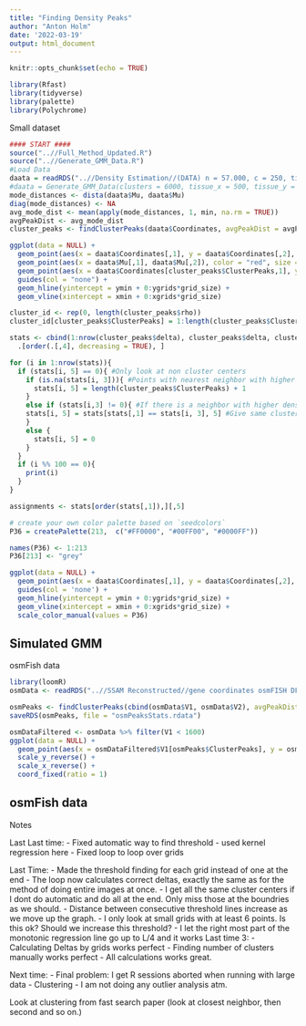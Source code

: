 ```yaml
---
title: "Finding Density Peaks"
author: "Anton Holm"
date: '2022-03-19'
output: html_document
---
```


```r
knitr::opts_chunk$set(echo = TRUE)
```

```r
library(Rfast)
library(tidyverse)
library(palette)
library(Polychrome)


```

Small dataset
```r
#### START ####
source("..//Full_Method_Updated.R")
source("..//Generate_GMM_Data.R")
#Load Data
daata = readRDS("..//Density Estimation//(DATA) n = 57.000, c = 250, tissue = 400, VS.rdata")
#daata = Generate_GMM_Data(clusters = 6000, tissue_x = 500, tissue_y = 500, Cellwidth = 11.6, Mode = 3)
mode_distances <- dista(daata$Mu, daata$Mu)
diag(mode_distances) <- NA
avg_mode_dist <- mean(apply(mode_distances, 1, min, na.rm = TRUE))
avgPeakDist <- avg_mode_dist
cluster_peaks <- findClusterPeaks(daata$Coordinates, avgPeakDist = avgPeakDist, k = 7, estimator = 2)

ggplot(data = NULL) +
  geom_point(aes(x = daata$Coordinates[,1], y = daata$Coordinates[,2], col = daata$Samples)) +
  geom_point(aes(x = daata$Mu[,1], daata$Mu[,2]), color = "red", size = 3) +
  geom_point(aes(x = daata$Coordinates[cluster_peaks$ClusterPeaks,1], y = daata$Coordinates[cluster_peaks$ClusterPeaks,2])) +
  guides(col = "none") +
  geom_hline(yintercept = ymin + 0:ygrids*grid_size) +
  geom_vline(xintercept = xmin + 0:xgrids*grid_size)

cluster_id <- rep(0, length(cluster_peaks$rho))
cluster_id[cluster_peaks$ClusterPeaks] = 1:length(cluster_peaks$ClusterPeaks)

stats <- cbind(1:nrow(cluster_peaks$delta), cluster_peaks$delta, cluster_peaks$rho, cluster_id) %>% 
  .[order(.[,4], decreasing = TRUE), ] 

for (i in 1:nrow(stats)){
  if (stats[i, 5] == 0){ #Only look at non cluster centers
    if (is.na(stats[i, 3])){ #Points with nearest neighbor with higher density outside of our border
      stats[i, 5] = length(cluster_peaks$ClusterPeaks) + 1
    }
    else if (stats[i,3] != 0){ #If there is a neighbor with higher density
    stats[i, 5] = stats[stats[,1] == stats[i, 3], 5] #Give same cluster ID as nearest neighbor with higher density
    }
    else {
      stats[i, 5] = 0
    }
  }
  if (i %% 100 == 0){
    print(i)
  }
}

assignments <- stats[order(stats[,1]),][,5]

# create your own color palette based on `seedcolors`
P36 = createPalette(213,  c("#FF0000", "#00FF00", "#0000FF"))

names(P36) <- 1:213
P36[213] <- "grey"

ggplot(data = NULL) +
  geom_point(aes(x = daata$Coordinates[,1], y = daata$Coordinates[,2], col = as.factor(assignments))) +
  guides(col = 'none') +
  geom_hline(yintercept = ymin + 0:ygrids*grid_size) +
  geom_vline(xintercept = xmin + 0:xgrids*grid_size) +
  scale_color_manual(values = P36)
```


















Simulated GMM
-----------------------------------------------------------------
osmFish data


```r
library(loomR)
osmData <- readRDS("..//SSAM Reconstructed//gene coordinates osmFISH DF.rdata")

osmPeaks <- findClusterPeaks(cbind(osmData$V1, osmData$V2), avgPeakDist = 8, k = 7, estimator = 2)
saveRDS(osmPeaks, file = "osmPeaksStats.rdata")

osmDataFiltered <- osmData %>% filter(V1 < 1600)
ggplot(data = NULL) +
  geom_point(aes(x = osmDataFiltered$V1[osmPeaks$ClusterPeaks], y = osmDataFiltered$V2[osmPeaks$ClusterPeaks]), color = "blue", size = 0.1) +
  scale_y_reverse() +
  scale_x_reverse() +
  coord_fixed(ratio = 1)
```


















osmFish data
------------------------------------------------------------------
Notes

Last Last time:
 - Fixed automatic way to find threshold
  - used kernel regression here
 - Fixed loop to loop over grids
 
Last Time:
 - Made the threshold finding for each grid instead of one at the end
 - The loop now calculates correct deltas, exactly the same as for the method of doing entire images at once.
 - I get all the same cluster centers if I dont do automatic and do all at the end. Only miss those at the boundries as we should.
 - Distance between consecutive threshold lines increase as we move up the graph.
 - I only look at small grids with at least 6 points. Is this ok? Should we increase this threshold?
 - I let the right most part of the monotonic regression line go up to L/4 and it works
Last time 3: 
- Calculating Deltas by grids works perfect
- Finding number of clusters manually works perfect
- All calculations works great.

Next time:
- Final problem: I get R sessions aborted when running with large data
- Clustering
- I am not doing any outlier analysis atm.

Look at clustering from fast search paper (look at closest neighbor, then second and so on.)

